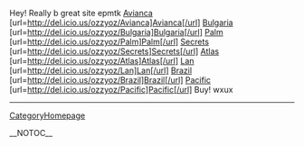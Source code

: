 Hey! Really b great site epmtk
<a href= http://del.icio.us/ozzyoz/Avianca >Avianca</a> [url=http://del.icio.us/ozzyoz/Avianca]Avianca[/url] <a href= http://del.icio.us/ozzyoz/Bulgaria >Bulgaria</a> [url=http://del.icio.us/ozzyoz/Bulgaria]Bulgaria[/url] <a href= http://del.icio.us/ozzyoz/Palm >Palm</a> [url=http://del.icio.us/ozzyoz/Palm]Palm[/url] <a href= http://del.icio.us/ozzyoz/Secrets >Secrets</a> [url=http://del.icio.us/ozzyoz/Secrets]Secrets[/url] <a href= http://del.icio.us/ozzyoz/Atlas >Atlas</a> [url=http://del.icio.us/ozzyoz/Atlas]Atlas[/url] <a href= http://del.icio.us/ozzyoz/Lan >Lan</a> [url=http://del.icio.us/ozzyoz/Lan]Lan[/url] <a href= http://del.icio.us/ozzyoz/Brazil >Brazil</a> [url=http://del.icio.us/ozzyoz/Brazil]Brazil[/url] <a href= http://del.icio.us/ozzyoz/Pacific >Pacific</a> [url=http://del.icio.us/ozzyoz/Pacific]Pacific[/url] 
Buy! wxux
----
[[CategoryHomepage]]

__NOTOC__